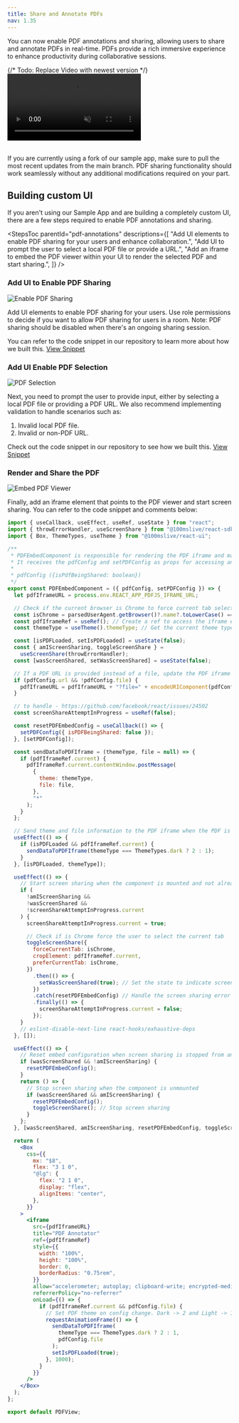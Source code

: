 ```yaml
---
title: Share and Annotate PDFs
nav: 1.35
---
```


You can now enable PDF annotations and sharing, allowing users to share and annotate PDFs in real-time. PDFs provide a rich immersive experience to enhance productivity during collaborative sessions.

{/* Todo: Replace Video with newest version */}
<video loop="true" autoplay="autoPlay" controls="false" id="vid" muted>
    <source src="/docs/docs/v2/pdf-sharing-video.mp4" type="video/mp4" />
</video>
<br></br>

<FlexContainer>
<Callout title="Using our Sample App?" icon="info">
If you are currently using a fork of our sample app, make sure to pull the most recent updates from the main branch. PDF sharing functionality should work seamlessly without any additional modifications required on your part.
</Callout>
</FlexContainer>

## Building custom UI
If you aren't using our Sample App and are building a completely custom UI, there are a few steps required to enable PDF annotations and sharing.

<StepsToc
  parentId="pdf-annotations"
  descriptions={[
    "Add UI elements to enable PDF sharing for your users and enhance collaboration.",
    "Add UI to prompt the user to select a local PDF file or provide a URL.",
    "Add an iframe to embed the PDF viewer within your UI to render the selected PDF and start sharing.",
  ]}
/>

<StepsContainer id="pdf-annotations">

### Add UI to Enable PDF Sharing

![Enable PDF Sharing](/docs/v2/pdf-sharing-start-sharing.png)

Add UI elements to enable PDF sharing for your users. Use role permissions to decide if you want to allow PDF sharing for users in a room. Note: PDF sharing should be disabled when there's an ongoing sharing session. 

You can refer to the code snippet in our repository to learn more about how we built this. [View Snippet](https://github.com/100mslive/100ms-web/blob/main/src/components/pdfAnnotator/shareScreenOptions.jsx)

### Add UI Enable PDF Selection

![PDF Selection](/docs/v2/pdf-sharing-user-input.png)

Next, you need to prompt the user to provide input, either by selecting a local PDF file or providing a PDF URL. We also recommend implementing validation to handle scenarios such as:
  1. Invalid local PDF file.
  2. Invalid or non-PDF URL.

Check out the code snippet in our repository to see how we built this. [View Snippet](https://github.com/100mslive/100ms-web/blob/main/src/components/pdfAnnotator/pdfFileOptions.jsx)

### Render and Share the PDF

![Embed PDF Viewer](/docs/v2/pdf-sharing-embed.png)

Finally, add an iframe element that points to the PDF viewer and start screen sharing. You can refer to the code snippet and comments below:

```jsx
import { useCallback, useEffect, useRef, useState } from "react";
import { throwErrorHandler, useScreenShare } from "@100mslive/react-sdk";
import { Box, ThemeTypes, useTheme } from "@100mslive/react-ui";

/**
 * PDFEmbedComponent is responsible for rendering the PDF iframe and managing the screen sharing functionality.
 * It receives the pdfConfig and setPDFConfig as props for accessing and updating the PDF configuration state.
 * 
 * pdfConfig ({isPdfBeingShared: boolean})
 */
export const PDFEmbedComponent = ({ pdfConfig, setPDFConfig }) => {
  let pdfIframeURL = process.env.REACT_APP_PDFJS_IFRAME_URL;

  // Check if the current browser is Chrome to force current tab selection
  const isChrome = parsedUserAgent.getBrowser()?.name?.toLowerCase() === "chrome";
  const pdfIframeRef = useRef(); // Create a ref to access the iframe element
  const themeType = useTheme().themeType; // Get the current theme type from the theme context

  const [isPDFLoaded, setIsPDFLoaded] = useState(false);
  const { amIScreenSharing, toggleScreenShare } =
    useScreenShare(throwErrorHandler);
  const [wasScreenShared, setWasScreenShared] = useState(false);

  // If a PDF URL is provided instead of a file, update the PDF iframe URL with the URL parameter
  if (pdfConfig.url && !pdfConfig.file) {
    pdfIframeURL = pdfIframeURL + "?file=" + encodeURIComponent(pdfConfig.url);
  }

  // to handle - https://github.com/facebook/react/issues/24502
  const screenShareAttemptInProgress = useRef(false);

  const resetPDFEmbedConfig = useCallback(() => {
    setPDFConfig({ isPDFBeingShared: false });
  }, [setPDFConfig]);

  const sendDataToPDFIframe = (themeType, file = null) => {
    if (pdfIframeRef.current) {
      pdfIframeRef.current.contentWindow.postMessage(
        {
          theme: themeType,
          file: file,
        },
        "*"
      );
    }
  };

  // Send theme and file information to the PDF iframe when the PDF is loaded
  useEffect(() => {
    if (isPDFLoaded && pdfIframeRef.current) {
      sendDataToPDFIframe(themeType === ThemeTypes.dark ? 2 : 1);
    }
  }, [isPDFLoaded, themeType]);

  useEffect(() => {
    // Start screen sharing when the component is mounted and not already screen sharing
    if (
      !amIScreenSharing &&
      !wasScreenShared &&
      !screenShareAttemptInProgress.current
    ) {
      screenShareAttemptInProgress.current = true;

      // Check if is Chrome force the user to select the current tab
      toggleScreenShare({
        forceCurrentTab: isChrome,
        cropElement: pdfIframeRef.current,
        preferCurrentTab: isChrome,
      })
        .then(() => {
          setWasScreenShared(true); // Set the state to indicate screen sharing has started
        })
        .catch(resetPDFEmbedConfig) // Handle the screen sharing error and reset the PDF configuration
        .finally(() => {
          screenShareAttemptInProgress.current = false;
        });
    }
    // eslint-disable-next-line react-hooks/exhaustive-deps
  }, []);

  useEffect(() => {
    // Reset embed configuration when screen sharing is stopped from anywhere
    if (wasScreenShared && !amIScreenSharing) {
      resetPDFEmbedConfig();
    }
    return () => {
      // Stop screen sharing when the component is unmounted
      if (wasScreenShared && amIScreenSharing) {
        resetPDFEmbedConfig();
        toggleScreenShare(); // Stop screen sharing
      }
    };
  }, [wasScreenShared, amIScreenSharing, resetPDFEmbedConfig, toggleScreenShare]);

  return (
    <Box
      css={{
        mx: "$8",
        flex: "3 1 0",
        "@lg": {
          flex: "2 1 0",
          display: "flex",
          alignItems: "center",
        },
      }}
    >
      <iframe
        src={pdfIframeURL}
        title="PDF Annotator"
        ref={pdfIframeRef}
        style={{
          width: "100%",
          height: "100%",
          border: 0,
          borderRadius: "0.75rem",
        }}
        allow="accelerometer; autoplay; clipboard-write; encrypted-media; gyroscope; picture-in-picture fullscreen"
        referrerPolicy="no-referrer"
        onLoad={() => {
          if (pdfIframeRef.current && pdfConfig.file) {
            // Set PDF theme on config change. Dark -> 2 and Light -> 1
            requestAnimationFrame(() => {
              sendDataToPDFIframe(
                themeType === ThemeTypes.dark ? 2 : 1,
                pdfConfig.file
              );
              setIsPDFLoaded(true);
            }, 1000);
          }
        }}
      />
    </Box>
  );
};

export default PDFView;
```
</StepsContainer>